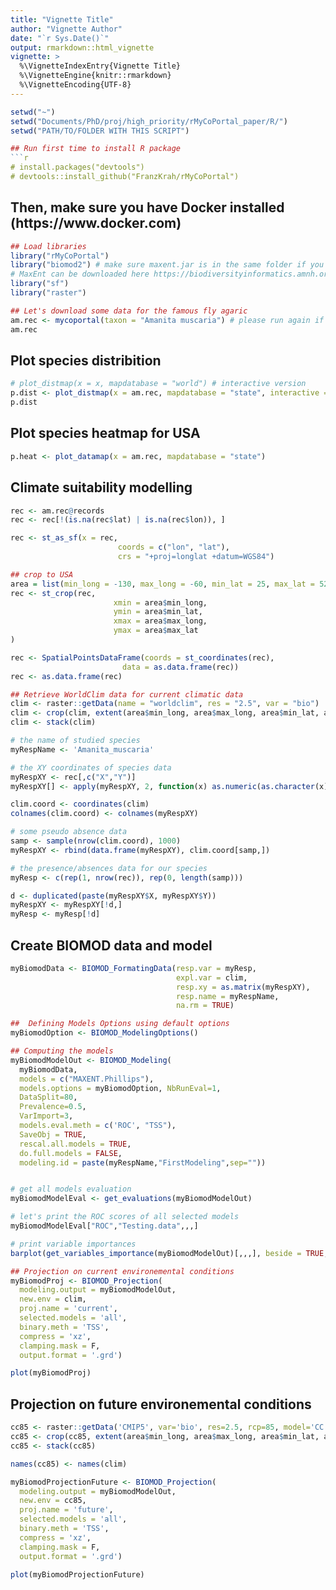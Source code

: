 ```yaml
---
title: "Vignette Title"
author: "Vignette Author"
date: "`r Sys.Date()`"
output: rmarkdown::html_vignette
vignette: >
  %\VignetteIndexEntry{Vignette Title}
  %\VignetteEngine{knitr::rmarkdown}
  %\VignetteEncoding{UTF-8}
---
```


```r

setwd("~")
setwd("Documents/PhD/proj/high_priority/rMyCoPortal_paper/R/")
setwd("PATH/TO/FOLDER WITH THIS SCRIPT")

## Run first time to install R package
```r
# install.packages("devtools")
# devtools::install_github("FranzKrah/rMyCoPortal")
```

## Then, make sure you have Docker installed (https://www.docker.com)

```r
## Load libraries
library("rMyCoPortal")
library("biomod2") # make sure maxent.jar is in the same folder if you want 
# MaxEnt can be downloaded here https://biodiversityinformatics.amnh.org/open_source/maxent/
library("sf")
library("raster")
```


```r
## Let's download some data for the famous fly agaric
am.rec <- mycoportal(taxon = "Amanita muscaria") # please run again if server doesn't respond immediatelly
am.rec
```


## Plot species distribition
#######################################################
```r
# plot_distmap(x = x, mapdatabase = "world") # interactive version
p.dist <- plot_distmap(x = am.rec, mapdatabase = "state", interactive = FALSE) # the default is interactive
p.dist
```

## Plot species heatmap for USA
#######################################################
```r
p.heat <- plot_datamap(x = am.rec, mapdatabase = "state")
```


## Climate suitability modelling
#######################################################

```r
rec <- am.rec@records
rec <- rec[!(is.na(rec$lat) | is.na(rec$lon)), ]

rec <- st_as_sf(x = rec, 
                        coords = c("lon", "lat"),
                        crs = "+proj=longlat +datum=WGS84")

## crop to USA
area = list(min_long = -130, max_long = -60, min_lat = 25, max_lat = 52)
rec <- st_crop(rec,
                       xmin = area$min_long,
                       ymin = area$min_lat,
                       xmax = area$max_long,
                       ymax = area$max_lat
)

rec <- SpatialPointsDataFrame(coords = st_coordinates(rec),
                         data = as.data.frame(rec))
rec <- as.data.frame(rec)

## Retrieve WorldClim data for current climatic data
clim <- raster::getData(name = "worldclim", res = "2.5", var = "bio")
clim <- crop(clim, extent(area$min_long, area$max_long, area$min_lat, area$max_lat))
clim <- stack(clim)

# the name of studied species
myRespName <- 'Amanita_muscaria'

# the XY coordinates of species data
myRespXY <- rec[,c("X","Y")]
myRespXY[] <- apply(myRespXY, 2, function(x) as.numeric(as.character(x)))

clim.coord <- coordinates(clim)
colnames(clim.coord) <- colnames(myRespXY)

# some pseudo absence data
samp <- sample(nrow(clim.coord), 1000)
myRespXY <- rbind(data.frame(myRespXY), clim.coord[samp,])

# the presence/absences data for our species
myResp <- c(rep(1, nrow(rec)), rep(0, length(samp)))

d <- duplicated(paste(myRespXY$X, myRespXY$Y))
myRespXY <- myRespXY[!d,]
myResp <- myResp[!d]
```



## Create BIOMOD data and model
```r
myBiomodData <- BIOMOD_FormatingData(resp.var = myResp,
                                     expl.var = clim,
                                     resp.xy = as.matrix(myRespXY),
                                     resp.name = myRespName,
                                     na.rm = TRUE)

##  Defining Models Options using default options
myBiomodOption <- BIOMOD_ModelingOptions()

## Computing the models
myBiomodModelOut <- BIOMOD_Modeling(
  myBiomodData,
  models = c("MAXENT.Phillips"), 
  models.options = myBiomodOption, NbRunEval=1,
  DataSplit=80,
  Prevalence=0.5,
  VarImport=3,
  models.eval.meth = c('ROC', "TSS"),
  SaveObj = TRUE,
  rescal.all.models = TRUE,
  do.full.models = FALSE,
  modeling.id = paste(myRespName,"FirstModeling",sep=""))


# get all models evaluation
myBiomodModelEval <- get_evaluations(myBiomodModelOut)

# let's print the ROC scores of all selected models
myBiomodModelEval["ROC","Testing.data",,,]

# print variable importances
barplot(get_variables_importance(myBiomodModelOut)[,,,], beside = TRUE, las = 2)
```

```r
## Projection on current environemental conditions
myBiomodProj <- BIOMOD_Projection(
  modeling.output = myBiomodModelOut,
  new.env = clim, 
  proj.name = 'current', 
  selected.models = 'all', 
  binary.meth = 'TSS', 
  compress = 'xz', 
  clamping.mask = F, 
  output.format = '.grd')

plot(myBiomodProj)
```

## Projection on future environemental conditions
```r
cc85 <- raster::getData('CMIP5', var='bio', res=2.5, rcp=85, model='CC', year=70)
cc85 <- crop(cc85, extent(area$min_long, area$max_long, area$min_lat, area$max_lat))
cc85 <- stack(cc85)

names(cc85) <- names(clim)

myBiomodProjectionFuture <- BIOMOD_Projection(
  modeling.output = myBiomodModelOut,
  new.env = cc85, 
  proj.name = 'future', 
  selected.models = 'all', 
  binary.meth = 'TSS', 
  compress = 'xz', 
  clamping.mask = F, 
  output.format = '.grd')

plot(myBiomodProjectionFuture)
```

